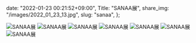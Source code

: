   date: "2022-01-23 00:21:52+09:00",
  Title: "SANAA展",
  share_img: "/images/2022_01_23_13.jpg",
  slug: "sanaa",
};

![SANAA展](/images/2022_01_23_8.jpg)
![SANAA展](/images/2022_01_23_9.jpg)
![SANAA展](/images/2022_01_23_10.jpg)
![SANAA展](/images/2022_01_23_11.jpg)
![SANAA展](/images/2022_01_23_12.jpg)
![SANAA展](/images/2022_01_23_13.jpg)
![SANAA展](/images/2022_01_23_14.jpg)
